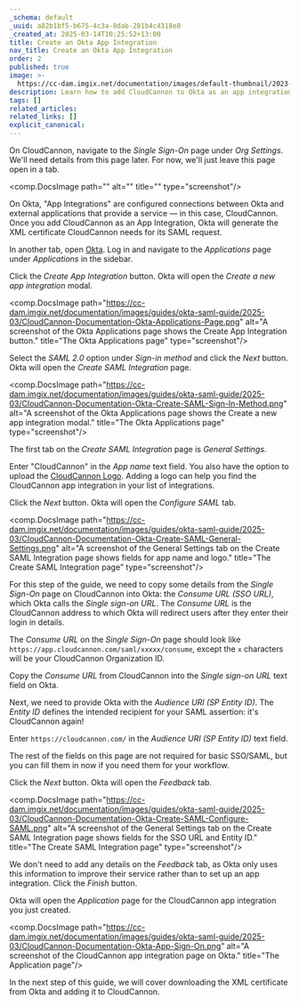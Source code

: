 ```yaml
---
_schema: default
_uuid: a82b1bf5-b675-4c3a-8dab-281b4c4318e8
_created_at: 2025-03-14T10:25:52+13:00
title: Create an Okta App Integration
nav_title: Create an Okta App Integration
order: 2
published: true
image: >-
  https://cc-dam.imgix.net/documentation/images/default-thumbnail/2023-Q4/CloudCannon-Documentation-Thumbnail.png
description: Learn how to add CloudCannon to Okta as an app integration.
tags: []
related_articles:
related_links: []
explicit_canonical:
---
```

On CloudCannon, navigate to the *Single Sign-On* page under *Org Settings*. We'll need details from this page later. For now, we'll just leave this page open in a tab.

<comp.DocsImage path="" alt="" title="" type="screenshot"/>

On Okta, "App Integrations" are configured connections between Okta and external applications that provide a service — in this case, CloudCannon. Once you add CloudCannon as an App Integration, Okta will generate the XML certificate CloudCannon needs for its SAML request.

In another tab, open [Okta](https://www.okta.com/). Log in and navigate to the *Applications* page under *Applications* in the sidebar.

Click the *Create App Integration* button. Okta will open the *Create a new app integration* modal.

<comp.DocsImage path="https://cc-dam.imgix.net/documentation/images/guides/okta-saml-guide/2025-03/CloudCannon-Documentation-Okta-Applications-Page.png" alt="A screenshot of the Okta Applications page shows the Create App Integration button." title="The Okta Applications page" type="screenshot"/>

Select the *SAML 2.0* option under *Sign-in method* and click the *Next* button. Okta will open the *Create SAML Integration* page.

<comp.DocsImage path="https://cc-dam.imgix.net/documentation/images/guides/okta-saml-guide/2025-03/CloudCannon-Documentation-Okta-Create-SAML-Sign-In-Method.png" alt="A screenshot of the Okta Applications page shows the Create a new app integration modal." title="The Okta Applications page" type="screenshot"/>

The first tab on the *Create SAML Integration* page is *General Settings*.

Enter "CloudCannon" in the *App name* text field. You also have the option to upload the [CloudCannon Logo](https://cc-dam.imgix.net/documentation/images/icons/CloudCannon-Logo-Blue.svg). Adding a logo can help you find the CloudCannon app integration in your list of integrations.

Click the *Next* button. Okta will open the *Configure SAML* tab.

<comp.DocsImage path="https://cc-dam.imgix.net/documentation/images/guides/okta-saml-guide/2025-03/CloudCannon-Documentation-Okta-Create-SAML-General-Settings.png" alt="A screenshot of the General Settings tab on the Create SAML Integration page shows fields for app name and logo." title="The Create SAML Integration page" type="screenshot"/>

For this step of the guide, we need to copy some details from the *Single Sign-On* page on CloudCannon into Okta: the *Consume URL (SSO URL)*, which Okta calls the *Single sign-on URL*. The *Consume URL* is the CloudCannon address to which Okta will redirect users after they enter their login in details.

The *Consume URL* on the *Single Sign-On* page should look like `https://app.cloudcannon.com/saml/xxxxx/consume`, except the `x` characters will be your CloudCannon Organization ID.

Copy the *Consume URL* from CloudCannon into the *Single sign-on URL* text field on Okta.

Next, we need to provide Okta with the *Audience URI (SP Entity ID)*. The *Entity ID* defines the intended recipient for your SAML assertion: it's CloudCannon again!

Enter `https://cloudcannon.com/` in the *Audience URI (SP Entity ID)* text field.

The rest of the fields on this page are not required for basic SSO/SAML, but you can fill them in now if you need them for your workflow.

Click the *Next* button. Okta will open the *Feedback* tab.

<comp.DocsImage path="https://cc-dam.imgix.net/documentation/images/guides/okta-saml-guide/2025-03/CloudCannon-Documentation-Okta-Create-SAML-Configure-SAML.png" alt="A screenshot of the General Settings tab on the Create SAML Integration page shows fields for the SSO URL and Entity ID." title="The Create SAML Integration page" type="screenshot"/>

We don't need to add any details on the *Feedback* tab, as Okta only uses this information to improve their service rather than to set up an app integration. Click the *Finish* button.

Okta will open the *Application* page for the CloudCannon app integration you just created.

<comp.DocsImage path="https://cc-dam.imgix.net/documentation/images/guides/okta-saml-guide/2025-03/CloudCannon-Documentation-Okta-App-Sign-On.png" alt="A screenshot of the CloudCannon app integration page on Okta." title="The Application page"/>

In the next step of this guide, we will cover downloading the XML certificate from Okta and adding it to CloudCannon.